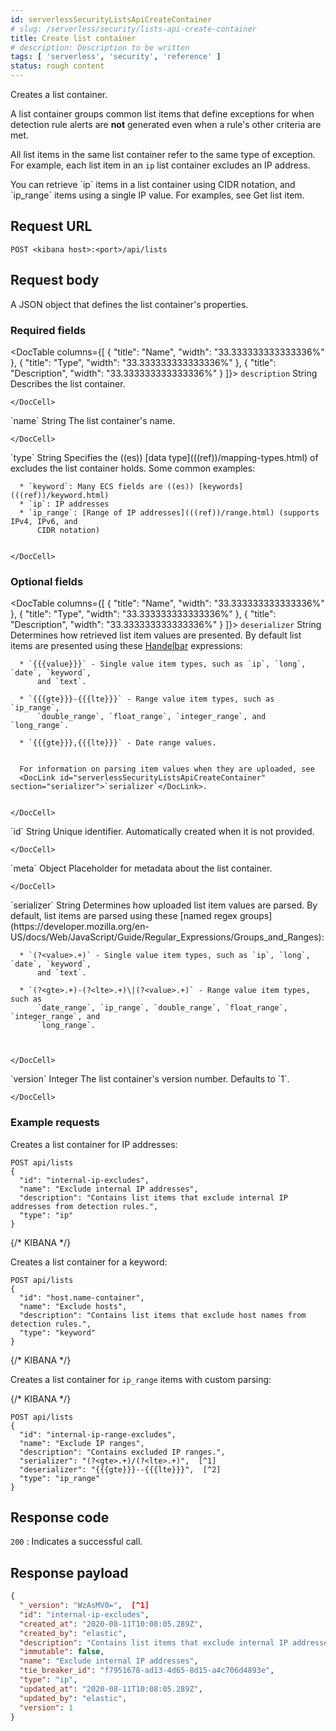 ```yaml
---
id: serverlessSecurityListsApiCreateContainer
# slug: /serverless/security/lists-api-create-container
title: Create list container
# description: Description to be written
tags: [ 'serverless', 'security', 'reference' ]
status: rough content
---
```


<div id="lists-api-create-container"></div>

Creates a list container.

A list container groups common <DocLink id="serverlessSecurityListsApiCreateListItem">list items</DocLink> that
define exceptions for when detection rule alerts are **not** generated even when
a rule's other criteria are met.

All list items in the same list container refer to the same type of exception.
For example, each list item in an `ip` list container excludes an IP address.

<DocCallOut title="Tip">
You can retrieve `ip` items in a list container using CIDR notation, and
`ip_range` items using a single IP value. For examples, see
<DocLink id="serverlessSecurityListsApiGetItem">Get list item</DocLink>.
</DocCallOut>

## Request URL

`POST <kibana host>:<port>/api/lists`

## Request body

A JSON object that defines the list container's properties.

### Required fields

<DocTable columns={[
  {
    "title": "Name",
    "width": "33.333333333333336%"
  },
  {
    "title": "Type",
    "width": "33.333333333333336%"
  },
  {
    "title": "Description",
    "width": "33.333333333333336%"
  }
]}>
  <DocRow>
    <DocCell>`description`</DocCell>
    <DocCell>String</DocCell>
    <DocCell>
      Describes the list container.
      
    </DocCell>
  </DocRow>
  <DocRow>
    <DocCell>`name`</DocCell>
    <DocCell>String</DocCell>
    <DocCell>
      The list container's name.
      
    </DocCell>
  </DocRow>
  <DocRow>
    <DocCell>`type`</DocCell>
    <DocCell>String</DocCell>
    <DocCell>
      Specifies the ((es)) [data type](((ref))/mapping-types.html) of
      excludes the list container holds. Some common examples:
      
      * `keyword`: Many ECS fields are ((es)) [keywords](((ref))/keyword.html)
      * `ip`: IP addresses
      * `ip_range`: [Range of IP addresses](((ref))/range.html) (supports IPv4, IPv6, and
          CIDR notation)

      
    </DocCell>
  </DocRow>
</DocTable>

### Optional fields

<DocTable columns={[
  {
    "title": "Name",
    "width": "33.333333333333336%"
  },
  {
    "title": "Type",
    "width": "33.333333333333336%"
  },
  {
    "title": "Description",
    "width": "33.333333333333336%"
  }
]}>
  <DocRow>
    <DocCell>`deserializer`</DocCell>
    <DocCell>String</DocCell>
    <DocCell>
      Determines how retrieved list item values are presented.
      By default list items are presented using these
      [Handelbar](https://handlebarsjs.com/guide/expressions.html) expressions:
      
      * `{{{value}}}` - Single value item types, such as `ip`, `long`, `date`, `keyword`,
          and `text`.

      * `{{{gte}}}-{{{lte}}}` - Range value item types, such as `ip_range`,
          `double_range`, `float_range`, `integer_range`, and `long_range`.

      * `{{{gte}}},{{{lte}}}` - Date range values.

      
      For information on parsing item values when they are uploaded, see
      <DocLink id="serverlessSecurityListsApiCreateContainer" section="serializer">`serializer`</DocLink>.
      
      
    </DocCell>
  </DocRow>
  <DocRow>
    <DocCell>`id`</DocCell>
    <DocCell>String</DocCell>
    <DocCell>
      Unique identifier. Automatically created when it is not
      provided.
      
    </DocCell>
  </DocRow>
  <DocRow>
    <DocCell>`meta`</DocCell>
    <DocCell>Object</DocCell>
    <DocCell>
      Placeholder for metadata about the list container.
      
      
    </DocCell>
  </DocRow>
  <DocRow>
    <DocCell> <span id="serializer"></span>  `serializer`</DocCell>
    <DocCell>String</DocCell>
    <DocCell>
      Determines how uploaded list item values
      are parsed. By default, list items are parsed using these
      [named regex groups](https://developer.mozilla.org/en-US/docs/Web/JavaScript/Guide/Regular_Expressions/Groups_and_Ranges):
      
      * `(?<value>.+)` - Single value item types, such as `ip`, `long`, `date`, `keyword`,
          and `text`.

      * `(?<gte>.+)-(?<lte>.+)\|(?<value>.+)` - Range value item types, such as
          `date_range`, `ip_range`, `double_range`, `float_range`, `integer_range`, and
          `long_range`.

      
      
    </DocCell>
  </DocRow>
  <DocRow>
    <DocCell>`version`</DocCell>
    <DocCell>Integer</DocCell>
    <DocCell>
      The list container's version number. Defaults to `1`.
      
      
    </DocCell>
  </DocRow>
</DocTable>

### Example requests

Creates a list container for IP addresses:

```console
POST api/lists
{
  "id": "internal-ip-excludes",
  "name": "Exclude internal IP addresses",
  "description": "Contains list items that exclude internal IP addresses from detection rules.",
  "type": "ip"
}
```
{/* KIBANA */}

Creates a list container for a keyword:

```console
POST api/lists
{
  "id": "host.name-container",
  "name": "Exclude hosts",
  "description": "Contains list items that exclude host names from detection rules.",
  "type": "keyword"
}
```
{/* KIBANA */}

Creates a list container for `ip_range` items with custom parsing:

{/* KIBANA */}
```console
POST api/lists
{
  "id": "internal-ip-range-excludes",
  "name": "Exclude IP ranges",
  "description": "Contains excluded IP ranges.",
  "serializer": "(?<gte>.+)/(?<lte>.+)",  [^1]
  "deserializer": "{{{gte}}}--{{{lte}}}",  [^2]
  "type": "ip_range"
}
```
[^1]: Uploads IP ranges using `/` characters instead of `-` characters. The list
item or source file from which the IP ranges are uploaded must use the `/`
character to define the range. For example, `192.168.0.1/192.168.0.27`.
[^2]: Presents the container's retrieved IP range list items using `--`
characters. For example, `192.168.0.1--192.168.0.27`.

## Response code

`200` 
    : Indicates a successful call.

## Response payload

```json
{
  "_version": "WzAsMV0=",  [^1]
  "id": "internal-ip-excludes",
  "created_at": "2020-08-11T10:08:05.289Z",
  "created_by": "elastic",
  "description": "Contains list items that exclude internal IP addresses from detection rule matches.",
  "immutable": false,
  "name": "Exclude internal IP addresses",
  "tie_breaker_id": "f7951678-ad13-4d65-8d15-a4c706d4893e",
  "type": "ip",
  "updated_at": "2020-08-11T10:08:05.289Z",
  "updated_by": "elastic",
  "version": 1
}
```
[^1]: Base-64 encoded value of `if_seq_no` and `if_primary_term` parameters, used
for [Optimistic concurrency control](((ref))/optimistic-concurrency-control.html).
To ensure there are no conflicts, use this value when
<DocLink id="serverlessSecurityListsApiUpdateContainer">updating a list container</DocLink>.
